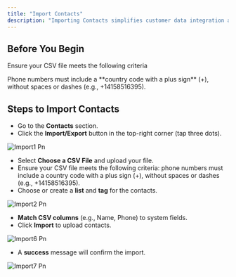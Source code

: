 ```yaml
---
title: "Import Contacts"
description: "Importing Contacts simplifies customer data integration and enables efficient management. Use a CSV file to seamlessly upload contacts, organize them with lists and tags, and streamline communication for better results."
---
```


## **Before You Begin**

Ensure your CSV file meets the following criteria

<Warning>
  Phone numbers must include a **country code with a plus sign** (+), without spaces or dashes (e.g., +14158516395).
</Warning>

## **Steps to Import Contacts**

- Go to the **Contacts** section.
- Click the **Import/Export**  button in the top-right corner (tap three dots).

![Import1 Pn](/images/import1.png)

- Select **Choose a CSV File** and upload your file.
- Ensure your CSV file meets the following criteria: phone numbers must include a country code with a plus sign (+), without spaces or dashes (e.g., +14158516395).
- Choose or create a **list** and **tag** for the contacts.

![Import2 Pn](/images/import2.png)

- **Match CSV columns** (e.g., Name, Phone) to system fields.
- Click **Import** to upload contacts.

![Import6 Pn](/images/import6.png)

- A **success** message will confirm the import.

![Import7 Pn](/images/import7.png)